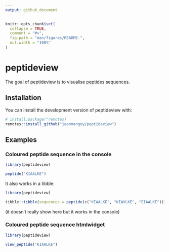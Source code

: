 ```yaml
---
output: github_document
---
```


<!-- README.md is generated from README.Rmd. Please edit that file -->

```r
knitr::opts_chunk$set(
  collapse = TRUE,
  comment = "#>",
  fig.path = "man/figures/README-",
  out.width = "100%"
)
```
# peptideview

<!-- badges: start -->
<!-- badges: end -->

The goal of peptideview is to visualise peptides sequences.

## Installation

You can install the development version of peptideview with:

```r
# install.package("remotes)
remotes::install_github("jeanmanguy/peptideview")
```

## Examples

### Coloured peptide sequence in the console

```r
library(peptideview)

peptide("KIAALKE")
```

It also works in a tibble:

```r
library(peptideview)

tibble::tibble(sequences = peptide(c("KIAALKE", "KIAVLKE", "EIAALKE")))
```

(it doesn't really show here but it works in the console)

### Coloured peptide sequence htmlwidget

```r
library(peptideview)

view_peptide("KIAALKE")
```

